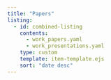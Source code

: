 ```yaml
---
title: "Papers"
listing:
  - id: combined-listing
    contents: 
      - work_papers.yaml
      - work_presentations.yaml
    type: custom
    template: item-template.ejs
    sort: "date desc"
---
```


:::{#combined-listing}
:::

